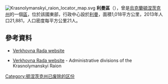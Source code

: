 [[Image:Krasnolymanskyi_raion_locator_map.svg|thumb]]
'''利曼區'''（{{lang-uk|Лиманський район}}），曾是[[烏克蘭|烏克蘭]][[頓涅茨克州|頓涅茨克州]]的一個[[区_(乌克兰)|區]]，位於該國東部，行政中心設於[[利曼_(乌克兰城市)|利曼]]，面積1,018平方公里，2013年人口21,881，人口密度每平方公里21人。

==參考資料==
* [https://web.archive.org/web/20071001001232/http://gska2.rada.gov.ua:7777/pls/z7502/A008?rdat1=14.09.2005&rf7571=8142 Verkhovna Rada website]
* {{uk icon}} [https://web.archive.org/web/20071001001232/http://gska2.rada.gov.ua:7777/pls/z7502/A008?rdat1=14.09.2005&rf7571=8142 Verkhovna Rada website] - Administrative divisions of the Krasnolymanskyi Raion

{{Coord|48|55|56|N|37|56|33|E|display=title}}
{{Donetsk-geo-stub}}

{{DEFAULTSORT:Лиманський район}}
[[Category:顿涅茨克州已废除的区份|Category:顿涅茨克州已废除的区份]]